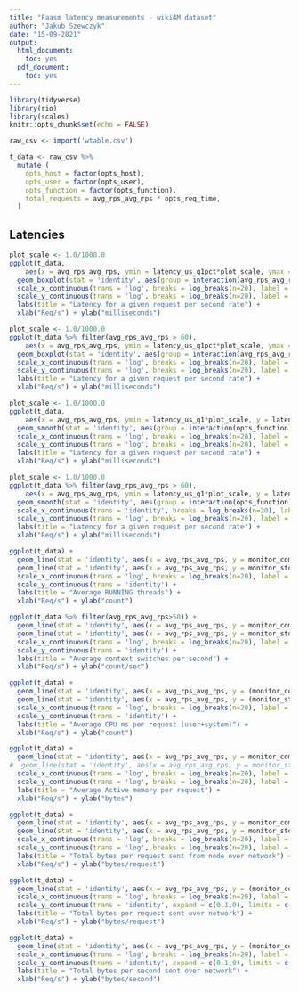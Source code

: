 ```yaml
---
title: "Faasm latency measurements - wiki4M dataset"
author: "Jakub Szewczyk"
date: "15-09-2021"
output:
  html_document:
    toc: yes
  pdf_document:
    toc: yes
---
```


```r
library(tidyverse)
library(rio)
library(scales)
knitr::opts_chunk$set(echo = FALSE)
```

```r
raw_csv <- import('wtable.csv')
```

```r
t_data <- raw_csv %>%
  mutate (
    opts_host = factor(opts_host),
    opts_user = factor(opts_user),
    opts_function = factor(opts_function),
    total_requests = avg_rps_avg_rps * opts_req_time,
  )

```

## Latencies

```r
plot_scale <- 1.0/1000.0
ggplot(t_data,
    aes(x = avg_rps_avg_rps, ymin = latency_us_q1pct*plot_scale, ymax = latency_us_q99pct*plot_scale, lower = latency_us_q1*plot_scale, middle = latency_us_med*plot_scale, upper = latency_us_q3*plot_scale)) +
  geom_boxplot(stat = 'identity', aes(group = interaction(avg_rps_avg_rps, opts_function), color = opts_function)) +
  scale_x_continuous(trans = 'log', breaks = log_breaks(n=20), label = scales::label_comma(accuracy = 1)) +
  scale_y_continuous(trans = 'log', breaks = log_breaks(n=20), label = scales::label_comma(accuracy = 1)) +
  labs(title = "Latency for a given request per second rate") +
  xlab("Req/s") + ylab("milliseconds")
```

```r
plot_scale <- 1.0/1000.0
ggplot(t_data %>% filter(avg_rps_avg_rps > 60),
    aes(x = avg_rps_avg_rps, ymin = latency_us_q1pct*plot_scale, ymax = latency_us_q99pct*plot_scale, lower = latency_us_q1*plot_scale, middle = latency_us_med*plot_scale, upper = latency_us_q3*plot_scale)) +
  geom_boxplot(stat = 'identity', aes(group = interaction(avg_rps_avg_rps, opts_function), color = opts_function)) +
  scale_x_continuous(trans = 'log', breaks = log_breaks(n=20), label = scales::label_comma(accuracy = 1)) +
  scale_y_continuous(trans = 'log', breaks = log_breaks(n=20), label = scales::label_comma(accuracy = 1)) +
  labs(title = "Latency for a given request per second rate") +
  xlab("Req/s") + ylab("milliseconds")
```

```r
plot_scale <- 1.0/1000.0
ggplot(t_data,
    aes(x = avg_rps_avg_rps, ymin = latency_us_q1*plot_scale, y = latency_us_med*plot_scale, ymax = latency_us_q3*plot_scale)) +
  geom_smooth(stat = 'identity', aes(group = interaction(opts_function), color = opts_function)) +
  scale_x_continuous(trans = 'log', breaks = log_breaks(n=20), label = scales::label_comma(accuracy = 1)) +
  scale_y_continuous(trans = 'log', breaks = log_breaks(n=20), label = scales::label_comma(accuracy = 1)) +
  labs(title = "Latency for a given request per second rate") +
  xlab("Req/s") + ylab("milliseconds")
```

```r
plot_scale <- 1.0/1000.0
ggplot(t_data %>% filter(avg_rps_avg_rps > 60),
    aes(x = avg_rps_avg_rps, ymin = latency_us_q1*plot_scale, y = latency_us_med*plot_scale, ymax = latency_us_q3*plot_scale)) +
  geom_smooth(stat = 'identity', aes(group = interaction(opts_function), color = opts_function)) +
  scale_x_continuous(trans = 'identity', breaks = log_breaks(n=20), label = scales::label_comma(accuracy = 1)) +
  scale_y_continuous(trans = 'log', breaks = log_breaks(n=20), label = scales::label_comma(accuracy = 1)) +
  labs(title = "Latency for a given request per second rate") +
  xlab("Req/s") + ylab("milliseconds")
```

```r
ggplot(t_data) +
  geom_line(stat = 'identity', aes(x = avg_rps_avg_rps, y = monitor_computeprocs_running_avg, group = interaction(opts_function), color = interaction('compute',opts_function))) +
  geom_line(stat = 'identity', aes(x = avg_rps_avg_rps, y = monitor_storageprocs_running_avg, group = interaction(opts_function), color = interaction('storage',opts_function))) +
  scale_x_continuous(trans = 'log', breaks = log_breaks(n=20), label = scales::label_comma(accuracy = 1)) +
  scale_y_continuous(trans = 'identity') +
  labs(title = "Average RUNNING threads") +
  xlab("Req/s") + ylab("count")
```

```r
ggplot(t_data %>% filter(avg_rps_avg_rps>50)) +
  geom_line(stat = 'identity', aes(x = avg_rps_avg_rps, y = monitor_computecswitches_sum / (opts_req_time), group = interaction(opts_function), color = interaction('compute',opts_function))) +
  geom_line(stat = 'identity', aes(x = avg_rps_avg_rps, y = monitor_storagecswitches_sum / (opts_req_time), group = interaction(opts_function), color = interaction('storage',opts_function))) +
  scale_x_continuous(trans = 'log', breaks = log_breaks(n=20), label = scales::label_comma(accuracy = 1)) +
  scale_y_continuous(trans = 'identity') +
  labs(title = "Average context switches per second") +
  xlab("Req/s") + ylab("count/sec")
```

```r
ggplot(t_data) +
  geom_line(stat = 'identity', aes(x = avg_rps_avg_rps, y = (monitor_computecpums_user_sum + monitor_computecpums_system_sum + monitor_computecpums_nice_sum) / total_requests, group = interaction(opts_function), color = interaction('compute',opts_function))) +
  geom_line(stat = 'identity', aes(x = avg_rps_avg_rps, y = (monitor_storagecpums_user_sum + monitor_storagecpums_system_sum + monitor_storagecpums_nice_sum) / total_requests, group = interaction(opts_function), color = interaction('storage',opts_function))) +
  scale_x_continuous(trans = 'log', breaks = log_breaks(n=20), label = scales::label_comma(accuracy = 1)) +
  scale_y_continuous(trans = 'identity') +
  labs(title = "Average CPU ms per request (user+system)") +
  xlab("Req/s") + ylab("count")
```

```r
ggplot(t_data) +
  geom_line(stat = 'identity', aes(x = avg_rps_avg_rps, y = monitor_computemem_active_avg, group = interaction(opts_function), color = interaction('compute',opts_function))) +
#  geom_line(stat = 'identity', aes(x = avg_rps_avg_rps, y = monitor_storagemem_active_avg, group = interaction(opts_function), color = interaction('storage',opts_function))) +
  scale_x_continuous(trans = 'log', breaks = log_breaks(n=20), label = scales::label_comma(accuracy = 1)) +
  scale_y_continuous(trans = 'log', breaks = log_breaks(n=20), label = scales::label_comma(accuracy = 1)) +
  labs(title = "Average Active memory per request") +
  xlab("Req/s") + ylab("bytes")
```

```r
ggplot(t_data) +
  geom_line(stat = 'identity', aes(x = avg_rps_avg_rps, y = monitor_computenet_tx_bytes_sum / total_requests, group = interaction(opts_function), color = interaction('compute',opts_function))) +
  geom_line(stat = 'identity', aes(x = avg_rps_avg_rps, y = monitor_storagenet_tx_bytes_sum / total_requests, group = interaction(opts_function), color = interaction('storage',opts_function))) +
  scale_x_continuous(trans = 'log', breaks = log_breaks(n=20), label = scales::label_comma(accuracy = 1)) +
  scale_y_continuous(trans = 'log', breaks = log_breaks(n=20), label = scales::label_comma(accuracy = 1)) +
  labs(title = "Total bytes per request sent from node over network") +
  xlab("Req/s") + ylab("bytes/request")
```

```r
ggplot(t_data) +
  geom_line(stat = 'identity', aes(x = avg_rps_avg_rps, y = (monitor_computenet_tx_bytes_sum + monitor_storagenet_tx_bytes_sum) / total_requests, group = interaction(opts_function), color = opts_function)) +
  scale_x_continuous(trans = 'log', breaks = log_breaks(n=20), label = scales::label_comma(accuracy = 1), expand = c(0.01, 0.01)) +
  scale_y_continuous(trans = 'identity', expand = c(0.1,0), limits = c(0, NA), label = scales::label_comma(accuracy = 1)) +
  labs(title = "Total bytes per request sent over network") +
  xlab("Req/s") + ylab("bytes/request")
```

```r
ggplot(t_data) +
  geom_line(stat = 'identity', aes(x = avg_rps_avg_rps, y = (monitor_computenet_tx_bytes_sum + monitor_storagenet_tx_bytes_sum) / (opts_req_time), group = interaction(opts_function), color = opts_function)) +
  scale_x_continuous(trans = 'log', breaks = log_breaks(n=20), label = scales::label_comma(accuracy = 1), expand = c(0.01, 0.01)) +
  scale_y_continuous(trans = 'identity', expand = c(0.1,0), limits = c(0, NA), label = scales::label_comma(accuracy = 1)) +
  labs(title = "Total bytes per second sent over network") +
  xlab("Req/s") + ylab("bytes/second")
```
